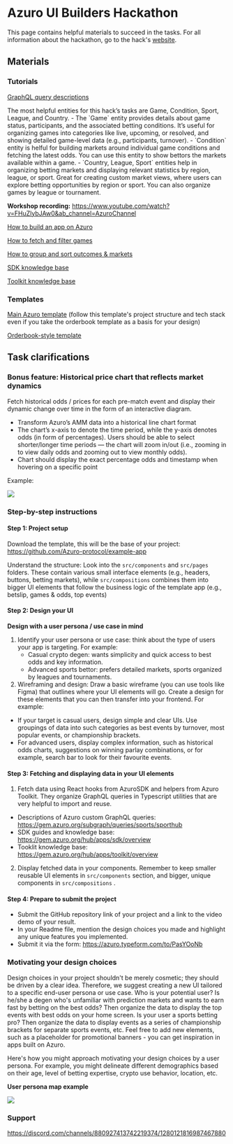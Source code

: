 
# Azuro UI Builders Hackathon 

This page contains helpful materials to succeed in the tasks. For all information about the hackathon, go to the hack's [website](https://hub.azuro.org/azuro-ui-builders-hackathon).

## Materials

### Tutorials

[GraphQL query descriptions](https://gem.azuro.org/subgraph/queries/sports/sporthub)

<Callout type="info">
The most helpful entities for this hack’s tasks are Game, Condition, Sport, League, and Country.
- The `Game` entity provides details about game status, participants, and the associated betting conditions. It’s useful for organizing games into categories like live, upcoming, or resolved, and showing detailed game-level data (e.g., participants, turnover). 
- `Condition` entity is helful for building markets around individual game conditions and fetching the latest odds. You can use this entity to show bettors the markets available within a game.
- `Country, League, Sport` entities help in organizing betting markets and displaying relevant statistics by region, league, or sport. Great for creating custom market views, where users can explore betting opportunities by region or sport. You can also organize games by league or tournament.
</Callout>

**Workshop recording:** https://www.youtube.com/watch?v=FHuZlybJAw0&ab_channel=AzuroChannel

[How to build an app on Azuro](https://gem.azuro.org/hub/apps/guides/tutorial)

[How to fetch and filter games](https://gem.azuro.org/hub/apps/guides/advanced/prematch/get-games)

[How to group and sort outcomes & markets](https://gem.azuro.org/hub/apps/guides/advanced/prematch/markets-and-outcomes)

[SDK knowledge base](https://gem.azuro.org/hub/apps/sdk/overview)

[Toolkit knowledge base](https://gem.azuro.org/hub/apps/toolkit/overview)

### Templates

[Main Azuro template](https://github.com/Azuro-protocol/example-app) (follow this template's project structure and tech stack even if you take the orderbook template as a basis for your design)

[Orderbook-style template](https://github.com/Azuro-protocol/example-orderbook-app)

## Task clarifications

### Bonus feature: Historical price chart that reflects market dynamics

Fetch historical odds / prices for each pre-match event and display their dynamic change over time in the form of an interactive diagram.

- Transform Azuro’s AMM data into a historical line chart format
- The chart’s x-axis to denote the time period, while the y-axis denotes odds (in form of percentages). Users should be able to select shorter/longer time periods — the chart will zoom in/out (i.e., zooming in to view daily odds and zooming out to view monthly odds).
- Chart should display the exact percentage odds and timestamp when hovering on a specific point

Example:

<Image
  src="/images/community/historical.png"
  width={2000}
  height={700}
/>

### Step-by-step instructions

#### Step 1: **Project setup**

Download the template, this will be the base of your project: https://github.com/Azuro-protocol/example-app

Understand the structure: Look into the `src/components` and `src/pages` folders. These contain various small interface elements (e.g., headers, buttons, betting markets), while  `src/compositions` combines them into bigger UI elements that follow the business logic of the template app (e.g., betslip, games & odds, top events)

#### Step 2: **Design your UI**

**Design with a user persona / use case in mind**

1. Identify your user persona or use case: think about the type of users your app is targeting. 
For example:
    - Casual crypto degen: wants simplicity and quick access to best odds and key information.
    - Advanced sports bettor: prefers detailed markets, sports organized by leagues and tournaments.
2. Wireframing and design:
Draw a basic wireframe (you can use tools like Figma) that outlines where your UI elements will go. Create a design for these elements that you can then transfer into your frontend.
For example:
- If your target is casual users, design simple and clear UIs. Use groupings of data into such categories as best events by turnover, most popular events, or championship brackets.
- For advanced users, display complex information, such as historical odds charts, suggestions on winning parlay combinations, or for example, search bar to look for their favourite events.

#### Step 3: Fetching and displaying data in your UI elements

1. Fetch data using React hooks from AzuroSDK and helpers from Azuro Toolkit. They organize GraphQL queries in Typescript utilities that are very helpful to import and reuse. 
- Descriptions of Azuro custom GraphQL queries:
https://gem.azuro.org/subgraph/queries/sports/sporthub
- SDK guides and knowledge base:
https://gem.azuro.org/hub/apps/sdk/overview
- Tooklit knowledge base:
https://gem.azuro.org/hub/apps/toolkit/overview

2. Display fetched data in your components. Remember to keep smaller reusable UI elements in  `src/components` section, and bigger, unique components in `src/compositions` .

#### Step 4: Prepare to submit the project

- Submit the GitHub repository link of your project and a link to the video demo of your result.
- In your Readme file, mention the design choices you made and highlight any unique features you implemented.
- Submit it via the form: https://azuro.typeform.com/to/PasYOoNb

### Motivating your design choices

Design choices in your project shouldn't be merely cosmetic; they should be driven by a clear idea. Therefore, we suggest creating a new UI tailored to a specific end-user persona or use case. 
Who is your potential user? Is he/she a degen who's unfamiliar with prediction markets and wants to earn fast by betting on the best odds? Then organize the data to display the top events with best odds on your home screen. Is your user a sports betting pro? Then organize the data to display events as a series of championship brackets for separate sports events, etc.‍ Feel free to add new elements, such as a placeholder for promotional banners - you can get inspiration in apps built on Azuro.

Here's how you might approach motivating your design choices by a user persona. For example, you might delineate different demographics based on their age, level of betting expertise, crypto use behavior, location, etc.

**User persona map example**

<Image
  src="/images/community/user_persona.jpg"
  width={2000}
  height={700}
/>

### Support

https://discord.com/channels/880927413742219374/1280121816987467880


